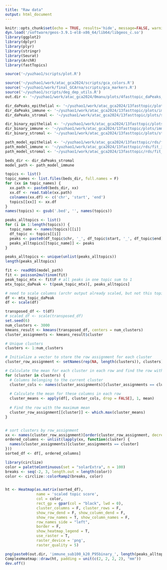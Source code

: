 ```yaml
---
title: "Raw data"
output: html_document
---
```


```r
knitr::opts_chunk$set(echo = TRUE, results='hide', message=FALSE, warning=FALSE, fig.height = 7, fig.width = 7)
dyn.load('/software/geos-3.9.1-el8-x86_64/lib64/libgeos_c.so')
library(ggplot2)
library(dplyr)
library(plyr)
library(stringr)
library(Seurat)
library(ArchR)
library(fastTopics)

source('~/yuzhao1/scripts/plot.R')
```

```r
source('~/yuzhao1/work/atac_gca2024/scripts/gca_colors.R')
source('~/yuzhao1/work/final_GCArna/scripts/gca_markers.R')
source('~/yuzhao1/scripts/deg_dep_utils.R')
out.dir <- '~/yuzhao1/work/atac_gca2024/0manu/plots/4fasttopic_daPeaks_heatmap/'
```

```r
dir_daPeaks_epithelial <- '~/yuzhao1/work/atac_gca2024/13fasttopic/plots/epithelial_sub100_k20/daPeaks_positive/'
dir_daPeaks_immune <- '~/yuzhao1/work/atac_gca2024/13fasttopic/plots/immune_sub100_k20/daPeaks_positive/'
dir_daPeaks_stromal <- '~/yuzhao1/work/atac_gca2024/13fasttopic/plots/stromal_sub100_k10/daPeaks_positive/'
```

```r
dir_binary_epithelial <- '~/yuzhao1/work/atac_gca2024/13fasttopic/plots/epithelial_sub100_k20/peaks_threshold_0.95/'
dir_binary_immune <- '~/yuzhao1/work/atac_gca2024/13fasttopic/plots/immune_sub100_k20/peaks_threshold_0.95/'
dir_binary_stromal <- '~/yuzhao1/work/atac_gca2024/13fasttopic/plots/stromal_sub100_k10/peaks_threshold_0.95/'
```

```r
path_model_epithelial <- '~/yuzhao1/work/atac_gca2024/13fasttopic/rds/fit_epithelial_sub100_k20_1000iterations.rds'
path_model_immune <- '~/yuzhao1/work/atac_gca2024/13fasttopic/rds/fit_immune_sub100_k20_1000iterations.rds'
path_model_stromal <- '~/yuzhao1/work/atac_gca2024/13fasttopic/rds/fit_stromal_sub100_k10_300iterations.rds'
```

```r
beds_dir <- dir_daPeaks_stromal
model_path <- path_model_immune
```

```r
topics <- list()
topic_names <- list.files(beds_dir, full.names = F)
for (xx in topic_names) {
  xx.path <- paste0(beds_dir, xx)
  xx.df <- read.table(xx.path)
  colnames(xx.df) <- c('chr', 'start', 'end')
  topics[[xx]] <- xx.df
}
names(topics) <- gsub('.bed', '', names(topics))
```

```r
peaks_alltopics <- list()
for (i in 1:length(topics)) {
  topic_name <- names(topics)[[i]]
  df_topic <- topics[[i]]
  peaks <- paste0(df_topic$chr, '_', df_topic$start, '_', df_topic$end)
  peaks_alltopics[[topic_name]] <- peaks
}

peaks_alltopics <- unique(unlist(peaks_alltopics))
length(peaks_alltopics)
```

```r
fit <- readRDS(model_path)
fit <- poisson2multinom(fit)
peak_topic_mtx <- fit$F # all peaks in one topic sum to 1
mtx_topic_daPeak <- t(peak_topic_mtx)[, peaks_alltopics]
```

```r
# need to scale columns (archr output already scaled, but not this topic result)
df <- mtx_topic_daPeak
df <- scale(df)
```

```r
transposed_df <- t(df)
# scaled_df <- scale(transposed_df)
set.seed(6)  
num_clusters <- 3000
kmeans_result <- kmeans(transposed_df, centers = num_clusters)
cluster_assignments <- kmeans_result$cluster
```

```r
# Unique clusters
clusters <- 1:num_clusters

# Initialize a vector to store the row assignment for each cluster
cluster_row_assignment <- setNames(rep(NA, length(clusters)), clusters)

# Calculate the mean for each cluster in each row and find the row with the highest mean
for (cluster in clusters) {
  # Columns belonging to the current cluster
  cluster_cols <- names(cluster_assignments)[cluster_assignments == cluster]
  
  # Calculate the mean for these columns in each row
  cluster_means <- apply(df[, cluster_cols, drop = FALSE], 1, mean)
  
  # Find the row with the maximum mean
  cluster_row_assignment[[cluster]] <- which.max(cluster_means)
}


# sort clusters by row_assignment
xx <- names(cluster_row_assignment)[order(cluster_row_assignment, decreasing = F)]
ordered_columns <- unlist(lapply(xx, function(cluster) {
  names(cluster_assignments)[cluster_assignments == cluster]
}))
sorted_df <- df[, ordered_columns]
```


```r
library(circlize)
color = paletteContinuous(set = "solarExtra", n = 100)
breaks <- seq(-2, 3, length.out = length(color))
color <- circlize::colorRamp2(breaks, color)


ht <- Heatmap(as.matrix(sorted_df), 
              name = 'scaled topic score',
              col = color,
              rect_gp = gpar(col = "black", lwd = 0),
              cluster_columns = F, cluster_rows = F,
              show_row_dend = F, show_column_dend = F, 
              show_row_names = T, show_column_names = F,
              row_names_side = "left",
              border = F,
              show_heatmap_legend = T,
              use_raster = T, 
              raster_device = 'png', 
              raster_quality = 5)

```


```r
png(paste0(out.dir, 'immune_sub100_k20_P95binary_', length(peaks_alltopics), 'peaks.png'), width = 3000, height = 2000, res = 300)
ComplexHeatmap::draw(ht, padding = unit(c(2, 2, 2, 2), "mm"))
dev.off()
```








